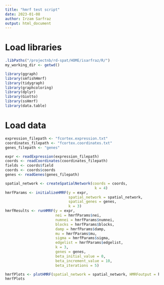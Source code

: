 ```yaml
---
title: "hmrf test script"
date: 2023-01-08
author: Irzam Sarfraz
output: html_document
---
```


# Load libraries

```r
.libPaths("/projectnb/rd-spat/HOME/isarfraz/R/")
my_working_dir <- getwd()

library(ggraph)
library(smfishHmrf)
library(tidygraph)
library(graphcoloring)
library(dplyr)
library(Giotto)
library(ssHmrf)
library(data.table)
```

# Load data
```r
expression_filepath <- "fcortex.expression.txt"
coordinates_filepath <- "fcortex.coordinates.txt"
genes_filepath <- "genes"

expr <- readExpression(expression_filepath)
coords <- readCoordinates(coordinates_filepath)
fields <- coords$field
coords <- coords$coords
genes <- readGenes(genes_filepath)

spatial_network <- createSpatialNetwork(coords = coords, 
                                         k = 4)
hmrfParams <- initializeHMRF(y = expr, 
                             spatial_network = spatial_network, 
                             spatial_genes = genes, 
                             k = 3)
hmrfResults <- runHMRF(y = expr, 
                       nei = hmrfParams$nei, 
                       numnei = hmrfParams$numnei, 
                       blocks = hmrfParams$blocks, 
                       damp = hmrfParams$damp, 
                       mu = hmrfParams$mu, 
                       sigma = hmrfParams$sigma, 
                       edgelist = hmrfParams$edgelist, 
                       k = 3, 
                       genes = genes, 
                       beta_initial_value = 0, 
                       beta_increment_value = 10, 
                       beta_iterations = 5)

hmrfPlots <- plotHMRF(spatial_network = spatial_network, HMRFoutput = hmrfResults)
hmrfPlots
```

